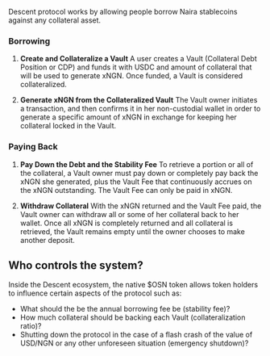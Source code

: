 Descent protocol works by allowing people borrow Naira stablecoins against any collateral asset.

### Borrowing
1. **Create and Collateralize a Vault**
A user creates a Vault (Collateral Debt Position or CDP) and funds it with USDC and amount of collateral that will be used to generate xNGN. 
Once funded, a Vault is considered collateralized.

2. **Generate xNGN from the Collateralized Vault**
The Vault owner initiates a transaction, and then confirms it in her non-custodial wallet in order to generate a 
specific amount of xNGN in exchange for keeping her collateral locked in the Vault.

### Paying Back
1. **Pay Down the Debt and the Stability Fee**
To retrieve a portion or all of the collateral, a Vault owner must pay down or completely pay back the xNGN she generated, 
plus the Vault Fee that continuously accrues on the xNGN outstanding. The Vault Fee can only be paid in xNGN.

2. **Withdraw Collateral**
With the xNGN returned and the Vault Fee paid, the Vault owner can withdraw all or some of her collateral back to her wallet. 
Once all xNGN is completely returned and all collateral is retrieved, the Vault remains empty until the owner chooses to make another deposit.

## Who controls the system?
Inside the Descent ecosystem, the native $OSN token allows token holders to influence certain aspects of the protocol such as:
* What should the be the annual borrowing fee be (stability fee)?
* How much collateral should be backing each Vault (collateralization ratio)?
* Shutting down the protocol in the case of a flash crash of the value of USD/NGN or any other unforeseen situation (emergency shutdown)?